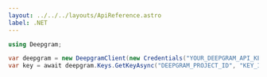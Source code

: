 ---
layout: ../../../layouts/ApiReference.astro
label: .NET
---

```csharp
using Deepgram;

var deepgram = new DeepgramClient(new Credentials("YOUR_DEEPGRAM_API_KEY"));
var key = await deepgram.Keys.GetKeyAsync("DEEPGRAM_PROJECT_ID", "KEY_ID");
```
